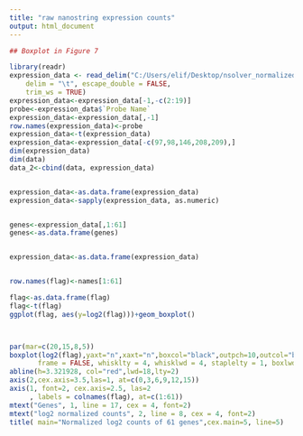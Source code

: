 ---
title: "raw nanostring expression counts"
output: html_document
---

```{r, fig.width=20}
## Boxplot in Figure 7

library(readr)
expression_data <- read_delim("C:/Users/elif/Desktop/nsolver_normalized data/Stage2, LMU, normalized data, Nanostring, whole cohort, 18.03.2022.txt", 
    delim = "\t", escape_double = FALSE, 
    trim_ws = TRUE)
expression_data<-expression_data[-1,-c(2:19)]
probe<-expression_data$`Probe Name`
expression_data<-expression_data[,-1]
row.names(expression_data)<-probe
expression_data<-t(expression_data)
expression_data<-expression_data[-c(97,98,146,208,209),]
dim(expression_data)
dim(data)
data_2<-cbind(data, expression_data)


expression_data<-as.data.frame(expression_data)
expression_data<-sapply(expression_data, as.numeric)


genes<-expression_data[,1:61]
genes<-as.data.frame(genes)


expression_data<-as.data.frame(expression_data)



```
```{r,fig.width=32, fig.height=25}

row.names(flag)<-names[1:61]

flag<-as.data.frame(flag)
flag<-t(flag)
ggplot(flag, aes(y=log2(flag)))+geom_boxplot()



par(mar=c(20,15,8,5))
boxplot(log2(flag),yaxt="n",xaxt="n",boxcol="black",outpch=10,outcol="black",outcex=2,medlwd=8,
       frame = FALSE, whisklty = 4, whisklwd = 4, staplelty = 1, boxlwd = 2,lwd.ticks=5, col=p, box.col="black")
abline(h=3.321928, col="red",lwd=18,lty=2)
axis(2,cex.axis=3.5,las=1, at=c(0,3,6,9,12,15))
axis(1, font=2, cex.axis=2.5, las=2
     , labels = colnames(flag), at=c(1:61))
mtext("Genes", 1, line = 17, cex = 4, font=2)
mtext("log2 normalized counts", 2, line = 8, cex = 4, font=2)
title( main="Normalized log2 counts of 61 genes",cex.main=5, line=5)



```

